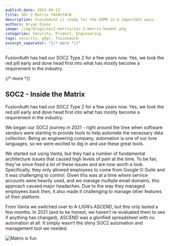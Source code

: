 ```yaml
---
publish_date: 2023-09-13
title: SOC 2 Matrix YAYAYYAYA
description: FusionAuth is ready for the GDPR in 6 important ways.
authors: Bryan Giese
image: /img/blogs/soc2-matrix/soc-2-matrix-header.png
categories: Security, Product, Engineering
tags: security, gdpr, fusionauth
excerpt_separator: "{/* more */}"
---
```


FusionAuth has had our SOC2 Type 2 for a few years now. Yes, we took the red pill early and dove head first into what has mostly become a requirement in the industry.

{/* more */}


## SOC2 - Inside the Matrix


FusionAuth has had our SOC2 Type 2 for a few years now. Yes, we took the red pill early and dove head first into what has mostly become a requirement in the industry.

We began our SOC2 journey in 2021 - right around the time when software vendors were starting to provide tools to help automate the necessary data collection. Being an engineering company, automation is one of our love languages, so we were excited to dig in and use these great tools.

We started out using Vanta, but they had a number of fundamental architecture issues that caused high levels of pain at the time. To be fair, they’ve since fixed a lot of these issues and are now worth a look. Specifically, they only allowed employees to come from Google G-Suite and it was challenging to control. Given this was at a time where service accounts were heavily used, and we manage multiple email domains, this approach caused major headaches. Due to the way they managed employees back then, it also made it challenging to manage other features of their platform.

From Vanta we switched over to A-LIGN’s ASCEND, but this only lasted a few months. In 2021 (and to be honest, we haven’t re-evaluated them to see if anything has changed), ASCEND was a glorified spreadsheet with no automation at all. It simply wasn’t the shiny SOC2 automation and management tool we needed.

![Matrix is fun](/img/blogs/soc2-matrix/soc2-matrix-real-matrix.png)
